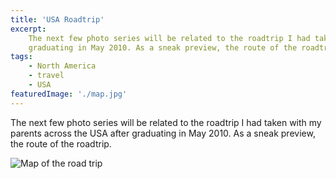```yaml
---
title: 'USA Roadtrip'
excerpt:
    The next few photo series will be related to the roadtrip I had taken with my parents across the USA after
    graduating in May 2010. As a sneak preview, the route of the roadtrip'
tags:
    - North America
    - travel
    - USA
featuredImage: './map.jpg'
---
```


The next few photo series will be related to the roadtrip I had taken with my parents across the USA after graduating in
May 2010. As a sneak preview, the route of the roadtrip.

![Map of the road trip](./map.jpg)

<!-- https://binged.it/32NJCal -->
